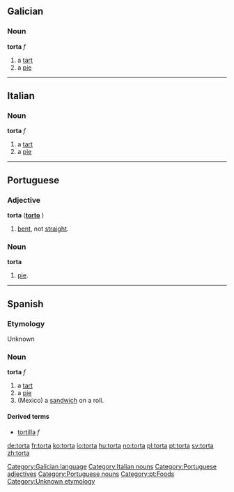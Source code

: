 == Galician ==
=== Noun ===
'''torta''' ''f''
# a [[tart]]
# a [[pie]]

[[Category:Galician language]]

----

==Italian==
=== Noun ===
'''torta''' ''f''

# a [[tart]]
# a [[pie]]

[[Category:Italian nouns]]

----

== Portuguese ==
=== Adjective ===
'''torta''' {{f}} ('''[[torto]]''' {{m}})

# [[bent]], not [[straight]].

=== Noun ===
'''torta''' {{f}}

# [[pie]].

[[Category:Portuguese adjectives]]
[[Category:Portuguese nouns]]
[[Category:pt:Foods]]

----

== Spanish ==
===Etymology===
Unknown

=== Noun ===
'''torta''' ''f''

# a [[tart]]
# a [[pie]]
# (Mexico) a [[sandwich]] on a roll.

====Derived terms====
*[[tortilla]] ''f''

[[Category:Unknown etymology]]

[[de:torta]]
[[fr:torta]]
[[ko:torta]]
[[io:torta]]
[[hu:torta]]
[[no:torta]]
[[pl:torta]]
[[pt:torta]]
[[sv:torta]]
[[zh:torta]]